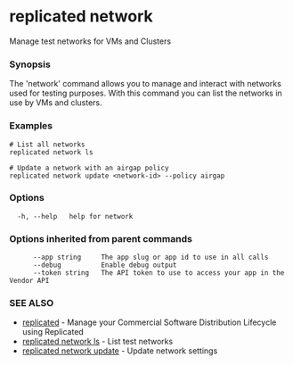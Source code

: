 # replicated network

Manage test networks for VMs and Clusters

### Synopsis

The 'network' command allows you to manage and interact with networks used for testing purposes.
With this command you can list the networks in use by VMs and clusters.

### Examples

```
# List all networks
replicated network ls

# Update a network with an airgap policy
replicated network update <network-id> --policy airgap

```

### Options

```
  -h, --help   help for network
```

### Options inherited from parent commands

```
      --app string     The app slug or app id to use in all calls
      --debug          Enable debug output
      --token string   The API token to use to access your app in the Vendor API
```

### SEE ALSO

* [replicated](replicated)	 - Manage your Commercial Software Distribution Lifecycle using Replicated
* [replicated network ls](replicated-cli-network-ls)	 - List test networks
* [replicated network update](replicated-cli-network-update)	 - Update network settings

